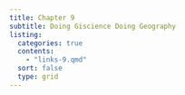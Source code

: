 ```yaml
---
title: Chapter 9
subtitle: Doing Giscience Doing Geography
listing:
  categories: true
  contents:
    - "links-9.qmd"
  sort: false
  type: grid
---
```

